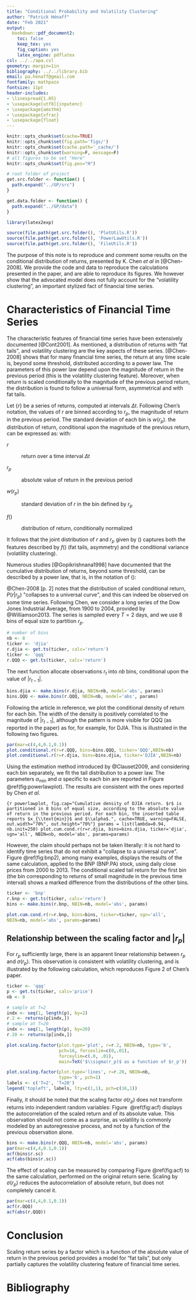```yaml
---
title: "Conditional Probability and Volatility Clustering"
author: "Patrick Hénaff"
date: "Feb 2021"
output:
  bookdown::pdf_document2:
    toc: false
    keep_tex: yes
    fig_caption: yes
    latex_engine: pdflatex
csl: ../../apa.csl
geometry: margin=1in
bibliography: ../../library.bib
email: pa.henaff@gmail.com
fontfamily: mathpazo
fontsize: 11pt
header-includes:
- \linespread{1.05}
- \usepackage[utf8]{inputenc}
- \usepackage{amsthm}
- \usepackage{xfrac}
- \usepackage{float}
---
```


<!--    includes:
      in_header: preamble.tex
-->

```r
knitr::opts_chunk$set(cache=TRUE)
knitr::opts_chunk$set(fig.path='figs/')
knitr::opts_chunk$set(cache.path='_cache/')
knitr::opts_chunk$set(warning=F, message=F)
# all figures to be set "Here"
knitr::opts_chunk$set(fig.pos="H")

# root folder of project
get.src.folder <- function() {
  path.expand("../GP/src")
}

get.data.folder <- function() {
  path.expand("../GP/data")
}

library(latex2exp)

source(file.path(get.src.folder(), 'PlotUtils.R'))
source(file.path(get.src.folder(), 'PowerLawUtils.R'))
source(file.path(get.src.folder(), 'FileUtils.R'))
```

The purpose of this note is to reproduce and comment some results on the conditional distribution of returns, presented by K. Chen *et al* in [@Chen-2008]. We provide the code and data to reproduce the calculations presented in the paper, and are able to reproduce its figures. We however show that the advocated model does not fully account for the "volatility clustering", an important stylized fact of financial time series.


# Characteristics of Financial Time Series {#sec:fts}

The characteristic features of financial time series have been
extensively documented [@Cont2001]. As mentioned, a distribution of
returns with \"fat tails\", and volatility clustering are the key
aspects of these series. [@Chen-2008] shows that for many financial time
series, the return at any time scale is, beyond some threshold,
distributed according to a power law. The parameters of this power law
depend upon the magnitude of return in the previous period (this is the
volatility clustering feature). Moreover, when return is scaled
conditionally to the magnitude of the previous period return, the
distribution is found to follow a universal form, asymmetrical and with
fat tails.

Let $\{r\}$ be a series of returns, computed at intervals $\Delta t$.
Following Chen's notation, the values of $r$ are binned according to
$r_p$, the magnitude of return in the previous period. The standard
deviation of each bin is $w(r_p)$. the distribution of return,
conditional upon the magnitude of the previous return, can be expressed
as: 
\begin{equation}
P(r | r_p) = \frac{1}{w(r_p)} f \left( \frac{r}{w(r_p)} \right)
\label{eq:cond-dist}
\end{equation}
with:

$r$

:   return over a time interval $\Delta t$

$r_p$

:   absolute value of return in the previous period

$w(r_p)$

:   standard deviation of $r$ in the bin defined by $r_p$

$f()$

:   distribution of return, conditionally normalized

It follows that the joint distribution of $r$ and $r_p$ given by
(\ref{eq:cond-dist}) captures both the features described by $f()$
(fat tails, asymmetry) and the conditional variance (volatility
clustering).

Numerous studies [@Gopikrishnana1998] have
documented that the cumulative distribution of returns, beyond some
threshold, can be described by a power law, that is, in the notation of
(\ref{eq:cond-dist}):

\begin{equation}
f \left( x \right) = \frac{\alpha-1}{x_{\mbox{min}}} \left( \frac{x}{x_{\mbox{min}}} \right)^{-\alpha}, \ \ x>x_{\mbox{min}}
\label{eq:power-law}
\end{equation}

@Chen-2008 [p. 2] notes that the distribution of scaled conditional
return, $P(r | r_p)$ \"collapses to a universal curve\", and this can
indeed be observed on some time series. Following Chen, we consider a
long series of the Dow Jones Industrial Average, from 1900 to 2004,
provided by @Williamson2013. The series is sampled every $T=2$ days, and
we use 8 bins of equal size to partition $r_p$. 

```r
# number of bins
nb <- 8
ticker <- 'djia'
r.djia <- get.ts(ticker, calc='return')
ticker <- 'qqq'
r.QQQ <- get.ts(ticker, calc='return')
```

The next function allocate observations $r_t$ into $nb$ bins, conditional upon the value of $|r_{t-1}|$.

```r
bins.djia <- make.bins(r.djia, NBIN=nb, model='abs', params)
bins.QQQ <- make.bins(r.QQQ, NBIN=nb, model='abs', params)
```

Following the article in reference, we plot the conditional density of return for each bin. The width of the density is positively correlated to the magnitude of $|r_{t-1}|$, 
although the pattern is more visible for QQQ (as reported in the paper) as for, for example, for DJIA. This is illustrated in the following two figures.  

```r
par(mar=c(4,4,0.1,0.1))
plot.conditional.r(r=r.QQQ, bins=bins.QQQ, ticker='QQQ',NBIN=nb)
plot.conditional.r(r=r.djia, bins=bins.djia, ticker='DJIA',NBIN=nb)
```



Using the estimation
method introduced by @Clauset2009, and considering each bin separately,
we fit the tail distribution to a power law. The parameters
$\alpha_{\text{min}}$ and $\alpha$ specific to each bin are reported in
Figure \@ref(fig:powerlawplot). 
The results are consistent with the ones reported by Chen *et al.*

```{r powerlawplot, fig.cap="Cumulative density of DJIA return. $r$ is partitioned in 8 bins of equal size, according to the absolute value of return in the previous period. For each bin, the inserted table reports $x_{\\text{min}}$ and $\\alpha$.", cache=TRUE, warning=FALSE, out.width="70%", out.height="70%"}
params = list(lambda=0.94, nb.init=250)
plot.cum.cond.r(r=r.djia, bins=bins.djia, ticker='djia', sgn='all',
NBIN=nb, model='abs', params=params)
```

However, the claim should perhaps not be taken literally: it is not
hard to identify time series that do not exhibit a \"collapse to a
universal curve\". Figure \@ref(fig:bnp2), among many examples, displays the results of the
same calculation, applied to the BNP (BNP.PA) stock, using daily close
prices from 2000 to 2013. The conditional scaled tail return for the
first bin (the bin corresponding to returns of small magnitude in the
previous time interval) shows a marked difference from the distributions
of the other bins.

```r
ticker <- 'bnp'
r.bnp <- get.ts(ticker, calc='return')
bins <- make.bins(r.bnp, NBIN=nb, model='abs', params)
```

```r
plot.cum.cond.r(r=r.bnp, bins=bins, ticker=ticker, sgn='all',
NBIN=nb, model='abs', params=params)
```

## Relationship between the scaling factor and $|r_p|$ 

For $r_p$ sufficiently large, there is an apparent linear relationship between $r_p$ and $\sigma(r_p)$. This observation is consistent with volatility clustering, and is illustrated by the following calculation, which reproduces Figure 2 of Chen's paper.

```r

ticker <- 'qqq'
p <- get.ts(ticker, calc='price')
nb <- 8

# sample at T=2
indx <- seq(1, length(p), by=2)
r.2 <- returns(p[indx,])
# sample at T=20
indx <- seq(1, length(p), by=20)
r.20 <- returns(p[indx,])
```

```r

plot.scaling.factor(plot.type='plot', r=r.2, NBIN=nb, type='b',
                    pch=16, forcexlim=c(0,.01),
                    forceylim=c(.0, .01), 
                    main=TeX('$\\sigma(r_p)$ as a function of $r_p'))

plot.scaling.factor(plot.type='lines', r=r.20, NBIN=nb, 
                    type='b', pch=1)
labels <- c('T=2', 'T=20')
legend('topleft', labels, lty=c(1,1), pch=c(16,1))
```

Finally, it should be noted that the scaling factor $\sigma(r_p)$ does not
transform returns into independent random variables:
Figure  \@ref(fig:acf) displays
the autocorrelation of the scaled return and of its absolute value. This
observation should not come as a surprise, as volatility is commonly
modeled by an autoregressive process, and not by a function of the
previous observation alone.

```r
bins <- make.bins(r.QQQ, NBIN=nb, model='abs', params)
par(mar=c(4,4,0.1,0.1))
acf(bins$r.sc)
acf(abs(bins$r.sc))
```

The effect of scaling can be measured by comparing Figure \@ref(fig:acf) to the same calculation, performed on the original return serie. Scaling by $\sigma(r_p)$ reduces the autocorrelation of absolute return, but does not completely cancel it.

```r
par(mar=c(4,4,0.1,0.1))
acf(r.QQQ)
acf(abs(r.QQQ))
```

# Conclusion

Scaling return series by a factor which is a function of the absolute value of return in the previous period provides a model for "fat tails", but only partially captures the volatility clustering feature of financial time series.

# Bibliography
